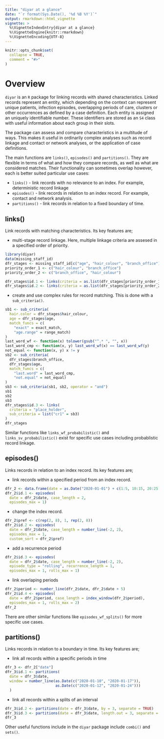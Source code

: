 ```yaml
---
title: "diyar at a glance"
date: "`r format(Sys.Date(), '%d %B %Y')`"
output: rmarkdown::html_vignette
vignette: >
  %\VignetteIndexEntry{diyar at a glance}
  %\VignetteEngine{knitr::rmarkdown}
  %\VignetteEncoding{UTF-8}
---
```


```r
knitr::opts_chunk$set(
  collapse = TRUE,
  comment = "#>"
)
```

# Overview
`diyar` is an `R` package for linking records with shared characteristics.
Linked records represent an entity, which depending on the context can represent unique patients, infection episodes, overlapping periods of care, clusters or other occurrences as defined by a case definition. Each entity is assigned an uniquely identifiable number. These identifiers are stored as an `S4` class with useful information about each group in their slots.

The package can assess and compare characteristics in a multitude of ways. This makes it useful in ordinarily complex analyses such as record linkage and contact or network analyses, or the application of case definitions. 

The main functions are `links()`, `episodes()` and `partitions()`.
They are flexible in terms of what and how they compare records, as well as what are considered matches. Their functionality can sometimes overlap however, each is better suited particular use cases: 

  + `links()` - link records with no relevance to an index. For example, deterministic record linkage
  + `episodes()` - link records in relation to an index record. For example, contact and network analysis.  
  + `partitions()` - link records in relation to a fixed boundary of time.

## links()
Link records with matching characteristics. Its key features are;

  + multi-stage record linkage. Here, multiple linkage criteria are assesed in a specified order of priority.

```r
library(diyar)
data(missing_staff_id)
dfr_stages <- missing_staff_id[c("age", "hair_colour", "branch_office")]
priority_order_1 <- c("hair_colour", "branch_office")
priority_order_2 <- c("branch_office", "hair_colour")

dfr_stages$id.1 <- links(criteria = as.list(dfr_stages[priority_order_1]))
dfr_stages$id.2 <- links(criteria = as.list(dfr_stages[priority_order_2]))
```
  + create and use complex rules for record matching. This is done with a `sub_criteria()`.
```r
sb1 <- sub_criteria(
  hair.color = dfr_stages$hair_colour,
  age = dfr_stages$age,
  match_funcs = c(
    "exact" = exact_match,
    "age.range" = range_match)
)
last_word_wf <- function(x) tolower(gsub("^.* ", "", x))
last_word_cmp <- function(x, y) last_word_wf(x) == last_word_wf(y)
not_equal <- function(x, y) x != y
sb2 <- sub_criteria(
  dfr_stages$branch_office, 
  dfr_stages$age,
  match_funcs = c(
    "last.word" = last_word_cmp,
    "not.equal" = not_equal)
)
sb3 <- sub_criteria(sb1, sb2, operator = "and")
sb1
sb2
sb3
dfr_stages$id.3 <- links(
  criteria = "place_holder",
  sub_criteria = list("cr1" = sb3)
)
dfr_stages
```
Similar functions like `links_wf_probabilistic()` and `links_sv_probabilistic()` exist for specific use cases including probablistic record linkage.

## episodes()
Links records in relation to an index record. Its key features are;

  + link records within a specified period from an index record.
```r
dfr_2 <- data.frame(date = as.Date("2020-01-01") + c(1:5, 10:15, 20:25))
dfr_2$id.1 <- episodes(
  date = dfr_2$date, case_length = 2,
  episodes_max = 1)
```
  + change the index record.
```r
dfr_2$pref <- c(rep(2, 8), 1, rep(2, 8))
dfr_2$id.2 <- episodes(
  date = dfr_2$date, case_length = number_line(-2, 2),
  episodes_max = 1, 
  custom_sort = dfr_2$pref)
```
  + add a recurrence period 
```r
dfr_2$id.3 <- episodes(
  date = dfr_2$date, case_length = number_line(-2, 2), 
  episode_type = "rolling", recurrence_length = 1,
  episodes_max = 1, rolls_max = 1)
```  
+ link overlaping periods
```r
dfr_2$period <- number_line(dfr_2$date, dfr_2$date + 5)
dfr_2$id.4 <- episodes(
  date = dfr_2$period, case_length = index_window(dfr_2$period),
  episodes_max = 1, rolls_max = 2)
dfr_2
```

There are other similar functions like `episodes_wf_splits()` for more specific use cases.

## partitions()
Links records in relation to a boundary in time. Its key features are;

  + link all records within a specific periods in time 
```r
dfr_3 <- dfr_2["date"]
dfr_3$id.1 <- partitions(
  date = dfr_3$date, 
  window = number_line(as.Date(c("2020-01-10", "2020-01-17")), 
                       as.Date(c("2020-01-12", "2020-01-24")))
  )
```
  + link all records within a splits of an interval 
```r
dfr_3$id.2 <- partitions(date = dfr_3$date, by = 3, separate = TRUE) 
dfr_3$id.3 <- partitions(date = dfr_3$date, length.out = 3, separate = TRUE)
dfr_3
```

Other useful functions include in the `diyar` package include `combi()` and `sets()`.
